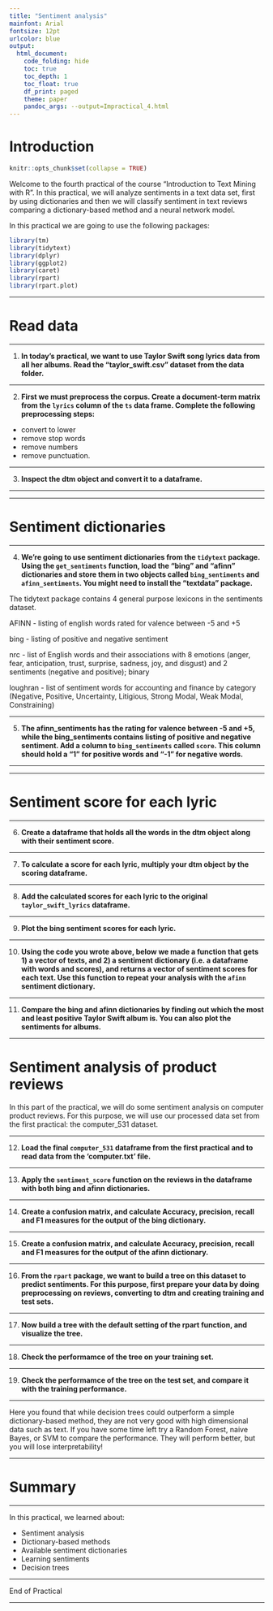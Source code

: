 ```yaml
---
title: "Sentiment analysis"
mainfont: Arial
fontsize: 12pt
urlcolor: blue
output: 
  html_document:
    code_folding: hide
    toc: true
    toc_depth: 1
    toc_float: true
    df_print: paged
    theme: paper
    pandoc_args: --output=Impractical_4.html
---
```


# Introduction

```r
knitr::opts_chunk$set(collapse = TRUE)
```

Welcome to the fourth practical of the course "Introduction to Text Mining with R". In this practical, we will analyze sentiments in a text data set, first by using dictionaries and then we will classify sentiment in text reviews comparing a dictionary-based method and a neural network model.

In this practical we are going to use the following packages:

```r
library(tm)
library(tidytext)
library(dplyr)
library(ggplot2)
library(caret)
library(rpart)
library(rpart.plot)
```

---

# Read data

---

1. **In today's practical, we want to use Taylor Swift song lyrics data from all her albums. Read the "taylor_swift.csv" dataset from the data folder.**

---

2. **First we must preprocess the corpus. Create a document-term matrix from the `lyrics` column of the `ts` data frame. Complete the following preprocessing steps:**
- convert to lower
- remove stop words
- remove numbers
- remove punctuation.

---

3. **Inspect the dtm object and convert it to a dataframe.**

---

---

# Sentiment dictionaries

---

4. **We're going to use sentiment dictionaries from the `tidytext` package. Using the `get_sentiments` function, load the "bing" and "afinn" dictionaries and store them in two objects called `bing_sentiments` and `afinn_sentiments`. You might need to install the "textdata" package.**

The tidytext package contains 4 general purpose lexicons in the sentiments dataset.

AFINN - listing of english words rated for valence between -5 and +5

bing - listing of positive and negative sentiment

nrc - list of English words and their associations with 8 emotions (anger, fear, anticipation, trust, surprise, sadness, joy, and disgust) and 2 sentiments (negative and positive); binary

loughran - list of sentiment words for accounting and finance by category (Negative, Positive, Uncertainty, Litigious, Strong Modal, Weak Modal, Constraining)

---

5. **The afinn_sentiments has the rating for valence between -5 and +5, while the bing_sentiments contains listing of positive and negative sentiment. Add a column to `bing_sentiments` called `score`. This column should hold a "1" for positive words and "-1" for negative words.**

---

---

# Sentiment score for each lyric

---

6. **Create a dataframe that holds all the words in the dtm object along with their sentiment score.**

---

7. **To calculate a score for each lyric, multiply your dtm object by the scoring dataframe.**

---

8. **Add the calculated scores for each lyric to the original `taylor_swift_lyrics` dataframe.**

---

9. **Plot the bing sentiment scores for each lyric.**

---

10. **Using the code you wrote above, below we made a function that gets 1) a vector of texts, and 2) a sentiment dictionary (i.e. a dataframe with words and scores), and returns a vector of sentiment scores for each text. Use this function to repeat your analysis with the `afinn` sentiment dictionary.**

---

11. **Compare the bing and afinn dictionaries by finding out which the most and least positive Taylor Swift album is. You can also plot the sentiments for albums.**

---

# Sentiment analysis of product reviews
In this part of the practical, we will do some sentiment analysis on computer product reviews. For this purpose, we will use our processed data set from the first practical: the computer_531 dataset.

---

12. **Load the final `computer_531` dataframe from the first practical and  to read data from the 'computer.txt' file.**

---

13. **Apply the `sentiment_score` function on the reviews in the dataframe with both bing and afinn dictionaries.**

---

14. **Create a confusion matrix, and calculate Accuracy, precision, recall and F1 measures for the output of the bing dictionary.**

---

15. **Create a confusion matrix, and calculate Accuracy, precision, recall and F1 measures for the output of the afinn dictionary.**

---

16. **From the `rpart` package, we want to build a tree on this dataset to predict sentiments. For this purpose, first prepare your data by doing preprocessing on reviews, converting to dtm and creating training and test sets.**

---

17. **Now build a tree with the default setting of the rpart function, and visualize the tree.**

---

18. **Check the performamce of the tree on your training set.**

---

19. **Check the performamce of the tree on the test set, and compare it with the training performance.**

---

Here you found that while decision trees could outperform a simple dictionary-based method, they are not very good with high dimensional data such as text. If you have some time left try a Random Forest, naive Bayes, or SVM to compare the performance. They will perform better, but you will lose interpretability!

---

# Summary

---

In this practical, we learned about:

- Sentiment analysis
- Dictionary-based methods
- Available sentiment dictionaries
- Learning sentiments
- Decision trees

---

End of Practical

---